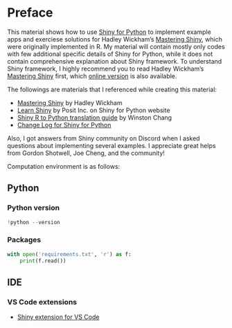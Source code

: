 # Preface {.unnumbered}

This material shows how to use [Shiny for Python](https://shiny.posit.co/py/) to implement example apps and exerciese solutions for Hadley Wickham's [Mastering Shiny](https://www.oreilly.com/library/view/mastering-shiny/9781492047377/), which were originally implemented in R. My material will contain mostly only codes with few additional specific details of Shiny for Python, while it does not contain comprehensive explanation about Shiny framework. To understand Shiny framework, I highly recommend you to read Hadley Wickham's [Mastering Shiny](https://www.oreilly.com/library/view/mastering-shiny/9781492047377/) first, which [online version](https://mastering-shiny.org) is also available.

The followings are materials that I referenced while creating this material:

- [Mastering Shiny](https://mastering-shiny.org) by Hadley Wickham
- [Learn Shiny](https://shiny.posit.co/py/docs/overview.html) by Posit Inc. on Shiny for Python website
- [Shiny R to Python translation guide](https://gist.github.com/wch/616934a6fe57636434154c112ac8a718) by Winston Chang
- [Change Log for Shiny for Python](https://github.com/posit-dev/py-shiny/blob/main/CHANGELOG.md)

Also, I got answers from Shiny community on Discord when I asked questions about implementing several examples. I appreciate great helps from Gordon Shotwell, Joe Cheng, and the community!

Computation environment is as follows:

## Python

### Python version

```python
!python --version
```

### Packages

```python
with open('requirements.txt', 'r') as f:
    print(f.read())
```


## IDE

### VS Code extensions

- [Shiny extension for VS Code](https://marketplace.visualstudio.com/items?itemName=posit.shiny)

